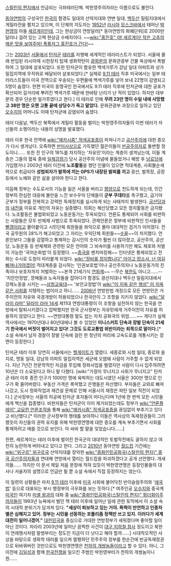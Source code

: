 [[스탈린의 편지]]에서 언급되는 극좌테러단체. 박헌영주의자라는 이름으로도 불린다.

[[동아연방]]의 구성국인 [[한국]]의 함경도 일대의 산악지대와 연변 일대, [[백두산]] 밀림지대에서 게릴라전을 펼치고 있으며, 이 단체의 지도자는 [[1952년]] [[러시아]] [[모스크바]]에서 태어난 [[박헌영]]의 아들 [[세르게이]]인데, 그는 현상금이 연방달러[* 동아연방의 화폐단위]로 2000만 달러나 걸려 있는 고액 현상금 수배자이다. ~~[[wiki:"홍진호" 야! 세르게이! 작은 고추의 매운 맛을 보여주마! 폭풍저그 홍진호가 간다!]]~~

그는 [[2003년]] [[서울]]에서 [[탄저균]] [[테러]]를 자행해 세계적인 테러리스트가 되었다. 서울에 몰래 반입된 러시아제 시한장치 탑재 생화학탄이 [[광화문]]의 문화관광부 건물 옥상에서 폭발하여 그 일대에 살포되었다. 또한 탄저균이 함유한 백색가루가 강남 일대 아파트와 상가밀집지역에 무작위로 배달되어 살포되었다.[* 실제로 [[9.11 테러]] 직후 미국에서는 일부 테러리스트들이 미국 전역으로 우송되는 우편물에 백색가루를 넣어 보내 22명이 감염되고 5명이 숨졌다. 한편 미국의 동맹국인 한국에서도 9.11 테러 직후에 탄저균에 대한 공포가 확산되어 길거리에 뿌려진 백색가루 때문에 한바탕 난리가 난 적이 있었다. 하지만 대부분의 경우 단순한 밀가루였다고 한다.] 이 테러로 인해 '''무려 23만 명이 수일 내에 사망했고 38만 명은 오랜 고통 끝에 상당수가 죽고 말았다.''' 문화관광부 과장으로 일하고 있던 [[오수지]]의 어머니도 이때 탄저균에 감염되어 숨졌다.

테러 다음날, 백두산 북쪽에서 게릴라 활동을 벌이는 박헌영주의자들이 이번 테러가 자신들의 소행이라는 내용의 성명을 발표했다.

테러 이후 한국 전역에 [[wiki:"매카시즘" 적색공포증]]이 퍼져나가고 [[공산주의]]에 대한 증오가 다시 생겨났다. 오죽하면 [[반미]]사상으로 가득했던 젊은이들이 [[반공]]주의자로 돌변할 정도이니...... 
또한 전 인구의 18%를 차지하는 '자유민'이라는 계층이 생겨났는데, 이들 계층은 그들의 혈육 중에 [[일제강점기]] 당시 공산주의 이념에 물들었거나 해방 후 [[남로당]]에 가입했거나 2003년 테러 이전에 '''노조활동'''을 했던 인물이 있으면 적대계층, 사회불순세력으로 취급되어 '''성범죄자가 발목에 끼는 GPS가 내장된 발찌를 끼고''' 광산, 벌목장, 공장 등에서 노예와 같은 삶을 살아야 한다고 한다.

이듬해 정부는 수도로서의 기능을 잃은 서울을 버리고 [[평양]]으로 천도하게 되는데, 민간정부의 한심한 대응에 불만을 느낀 보수우익 단체들이 '''군부 쿠데타'''를 촉구했고, 급기야 군부가 정부를 전복하고 강력한 독재정치를 실시하게 되는 사태까지 발생한다. [[공산당]]과의 [[내전]]을 이유로 개인의 자유는 실종됐다. 의회는 해산당했고 모든 정치활동은 금지됐다. 노조활동은 불법화되었고 노동운동가는 투옥되었다. 언론도 통제되어 사회를 비판하는 사람들은 모두 반체제 사범으로 투옥되었다. 관제언론은 정부에 비판적인 인사들을 [[빨갱이]]라고 몰아붙이고 시민단체 회원들을 좌익으로 몰아 대대적인 검거가 이어졌다. 전국 공무원의 28%가 해고되었고 그 자리는 우익단체 회원들~~[[수꼴]]~~이 차지했다. 언론인보다 그들을 검열하고 통제하는 감시인의 숫자가 훨씬 더 많아졌고, 공산주의, 공산당, 노동운동 등 반체제와 관련된 모든 언어와 그 비속어를 사용하기만 해도 체포와 처벌이 가능한 '국어순화법'이 등장했다. ~~[[중국]]을 벤치마킹해~~ 인터넷은 통제되었고 전화는 수시로 도청이 따라붙게 되었다. [[wiki:"장비를 정지합니다" 아이고 맙소사. 난 여길 빠져나가야겠어!]]
적대계층을 감시하는 '인권보호법'이나 공산주의자나 노동운동가의 친족이나 보호자까지 처벌하는 ~~본격 21세기식 [[연좌제]]~~ --무슨 [[북한]]도 아니고......-- '치안안정법', 깡패들과 노숙자들을 잡아다가 함경도 광산지대나 백두산 밀림지대에서 강제노동을 시키는 ~~[[삼청교육대]]~~ '보안교정법'이 [[wiki:"이 지옥 같은 행성" 이 지옥 같은 사회]]를 지탱하는 법이라고 하니......
[[2006년]] 연방헌법 개정으로 모든 연방민은 거주이전의 자유와 국경개방이 허용되었으나 한국만이 그 조항을 지키지 않았다. [[wiki:"달라이 라마" 달라이 라마 14세]] 제11대 연방대통령이 이 조항을 실천하지 않는 한국을 연방에서 탈퇴시키겠다고 압박했지만 한국 군사정부는 자유민에게 거주이전의 자유를 허용하지 않았다고 한다. ~~연방대통령 말도 씹는 자치 공화국의 위엄......~~
게다가 실제 역사에서는 1970년대나 80년대에나 볼 수 있었던 '''미니스커트 단속과 장발 단속이 21세기 한국에서 버젓이 벌어지고 있다! 그것도 도로교통법 위반이라는 죄목으로 말이다.'''[* 소설 속에서 남자 경찰이 장발 단속에 걸린 한 청년의 머리에 고속도로를 개통시키는 장면이 등장한다.]

탄저균 테러 이후 당연히 서울에서는 [[헬게이트]]가 열렸다. 세종로와 시청 일대, 종로와 을지로, 명동 일대, 강남의 아파트 밀집지역은 세균에 오염돼 사람이 거주할 수 없게 되었다. 지난 7년간 천문학적인 자금을 투입해 정화사업을 벌였지만 사람이 다시 입주하려면 10년은 더 소요된다고 하니 말 다했다. [wiki:"가정이 무너지고 사회가 무너지고" 탄저균 테러 이후 종전 인구가 1000만 명에 육박하는 대도시였던 서울은 300만 명으로 인구가 확 줄어버렸다. 부동산 가격은 폭락했고 은행들은 파산했다. 부자들은 교외로 빠져나갔고, 도시 정화작업과 재건설 문제로 인해 서울시의 재정은 파탄 일보 직전이 되었다.]
군사정부는 서울의 허공에 탄저균 포자들이 떠다닌다며 1년에 한 번씩 모든 시민들에게 백신을 접종했다. 비판자들은 탄저균이 이미 제거되었는데도 정부가 [[wiki:"언론플레이" 교묘한 언론조작]]을 통해 [[wiki:"매카시즘" 적색공포증]]을 끊임없이 부추기고 있다고 비난했다.[* 이러한 군사정부의 행태를 보아하니 이들은 역사상의 독재정권들이 그러했듯이 자신들의 권력 유지를 위해 박헌영연맹에 대한 증오를 계속 부추기면서 사회를 통제하려고 애쓸 것으로 보인다. 아 씨바 할 말을 잊었습니다......]

한편, 세르게이는 테러 이후에 벌어진 한국군의 대대적인 토벌작전에도 굴하지 않고 여전히 능란하게 버텨내고 있다고 한다.
그리고 [[2010년]] 동아연방 [[월드컵]] 기간에는 [[wiki:"위구르" 위구르국]] 산악지대를 장악한 [[wiki:"중화인민공화국(스탈린의 편지)" 중국 공산주의자들]]과 연대해 연방에서 열리는 월드컵을 파괴하겠다고 공개 선언했다. 개새끼들...... 하지만 이 문서 제일 처음 문장에 적혀 있듯이 박헌영연맹은 등장인물들의 대사나 서술자의 설명으로 언급만 될 뿐 소설 속에서 직접 등장하지는 않는다.

이 일련의 상황들은 마치 [[9.11 테러]] 이후에 [[미국]] 사회에 불어닥친 반이슬람주의와 '[[애국법]]' 등으로 대표되는 부시 행정부의 극우화를 보는 듯하다.[* 여주인공 [[오수지]]와 중국계 [[미국인]] 여기자 [[미셸 왕]]과의 대화 중 [[wiki:"중화인민공화국(스탈린의 편지)" 펑더화이주의자]]들이 1993년 뉴욕에서 벌인 핵 테러 이후에 일어난 일에 관한 토막에서 이 소설 속의 시대적 분위기가 담겨져 있다. '''"세상이 퇴보하고 있는 거야. 폭력이 만연하고 인종차별은 심해지고 있어. 정부는 시민을 선동하는 포퓰리즘 정책만 쓰고 있지. 이러다가 세계대전이 일어나겠어."''' [[대한민국]]을 중심으로 거대한 연방정부가 세워졌다며 좋아할 일이 아닌 것이다. 차라리 2003년에 일어난 끔찍한 사건이 [[대구 지하철 참사]] 정도이고 북한이 연례행사처럼 말썽부리는 정도인 지금이 더 낫다고 해야 할까......] 시대착오적인 사상을 바탕으로 생화학 테러를 일으켜 멀쩡하던 민주주의 정부를 한순간에 반공독재정권으로 뒤바꿔버린 것만으로도 박헌영연맹은 [[천하의 개쌍놈들]]이라고 할 수 있다. 아니, 그 이전에 [[김일성]]과 함께 [[한국전쟁]]을 일으킨 주범인 박헌영부터가 천하의 개쌍놈이니 원......

